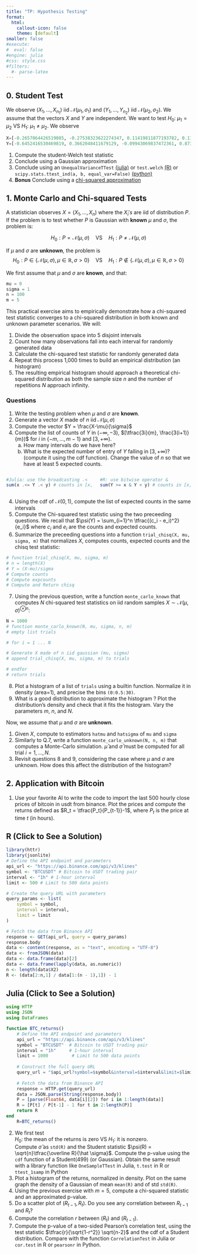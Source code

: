 ```yaml
---
title: "TP: Hypothesis Testing"
format: 
  html:
    callout-icon: false
    theme: [default]
smaller: false
#execute:
#  eval: false
#engine: julia
#css: style.css
#filters:
  #- parse-latex
---
```


## 0. Student Test

We observe $(X_1, \dots, X_{n_1})$ iid $\mathcal N(\mu_1, \sigma_1)$ and $(Y_1, \dots, Y_{n_2})$ iid $\mathcal N(\mu_2, \sigma_2)$. We assume that the vectors $X$ and $Y$ are independent. We want to test
$H_0$: $\mu_1 = \mu_2$ VS $H_1$: $\mu_1 \neq \mu_2$.
We observe 
```julia
X=[-0.2657064426519085, -0.27538323622274347, 0.11419811877193782, 0.1158736466676504, 1.7071154417851981, 0.9306910454777643, 0.5834941669559498, -1.536447927372139, -1.4158768806157345, 1.0532694288697444, 1.2955133629200777, -0.4195557179577367]
Y=[-0.6452416530469819, 0.3662048411679129, -0.09943069837472361, 0.8738423322164134, 0.7163913715056272, -0.32450102319617485, 0.9159821874321818, -2.3583609849887224]
```
1. Compute the student-Welch test statistic
2. Conclude using a Gaussian approximation
3. Conclude using an `UnequalVarianceTTest` [(julia)](https://juliastats.org/HypothesisTests.jl/dev/parametric/) or `test.welch` [(R)](https://search.r-project.org/CRAN/refmans/misty/html/test.welch.html) or `scipy.stats.ttest_ind(a, b, equal_var=False)` [(python)](scipy.stats.ttest_ind(a, b, equal_var=False))
4. **Bonus** Conclude using a [chi-squared approximation](https://fr.wikipedia.org/wiki/Test_t_de_Welch)

## 1. Monte Carlo and Chi-squared Tests

A statistician observes 
$X = (X_1, \dots, X_n)$ where the $X_i's$ are iid of distribution $P$. If the problem is to test whether $P$ is Gaussian with **known** $\mu$ and $\sigma$, the problem is:

$$H_0: P=\mathcal N(\mu, \sigma) \quad \text{VS} \quad H_1: P\neq \mathcal N(\mu, \sigma)$$

If $\mu$ and $\sigma$ are **unknown**, the problem is
$$H_0: P\in \{\mathcal N(\mu, \sigma), \mu \in \mathbb R, \sigma >0\}\quad \text{VS} \quad H_1: P\not \in \{\mathcal N(\mu, \sigma), \mu \in \mathbb R, \sigma >0\}$$

We first assume that $\mu$ and $\sigma$ are **known**, and that:
```julia
mu = 0
sigma = 1
n = 100
m = 5
```

This practical exercise aims to empirically demonstrate how a chi-squared test statistic converges to a chi-squared distribution in both known and unknown parameter scenarios.
We will:

1. Divide the observation space into 5 disjoint intervals
2. Count how many observations fall into each interval for randomly generated data
3. Calculate the chi-squared test statistic for randomly generated data
4. Repeat this process 1,000 times to build an empirical distribution (an histogram)
5. The resulting empirical histogram should approach a theoretical chi-squared distribution as both the sample size $n$ and the number of repetitions $N$ approach infinity.

### Questions 
1. Write the testing problem when $\mu$ and $\sigma$ are **known**.
2. Generate a vector $X$ made of $n$ iid $\mathcal N(\mu, \sigma)$
3. Compute the vector $Y = \frac{X-\mu}{\sigma}$
4. Compute the list of counts of $Y$ in $(-\infty, -3)$, $[\tfrac{3i}{m}, \frac{3(i+1)}{m})$ for $i$ in $\{-m, \dots, m-1\}$ and $[3,+\infty)$. 
    a. How many intervals do we have here?
    b. What is the expected number of entry of $Y$ falling in $[3, +\infty)$? (compute it using the cdf function). Change the value of $n$ so that we have at least $5$ expected counts.
   
::: {.columns}
::: {.column}
```julia
#Julia: use the broadcasting .<
sum(x .<= Y .< y) # counts in [x, y)
```
:::
::: {.column}
```R
#R: use bitwise operator &
sum(Y >= x & Y < y) # counts in [x, y)
```
:::
::: 
4. Using the cdf of $\mathcal N(0,1)$, compute the list of expected counts in the same intervals
2. Compute the Chi-squared test statistic using the two preceeding questions. We recall that $\psi(Y) = \sum_{i=1}^n \tfrac{(c_i - e_i)^2}{e_i}$ where $c_i$ and $e_i$ are the counts and expected counts.
3. Summarize the preceeding questions into a function `trial_chisq(X, mu, sigma, m)` that normalizes $X$, computes counts, expected counts and the chisq test statistic:
```julia
# function trial_chisq(X, mu, sigma, m)
# n = length(X)
# Y = (X-mu)/sigma
# Compute counts 
# Compute expcounts
# Compute and Return chisq
```

7. Using the previous question, write a function `monte_carlo_known` that computes $N$ chi-squared test statistics on iid random samples $X\sim \mathcal N(\mu, \sigma)^{\otimes n}$:
```julia
N = 1000
# function monte_carlo_known(N, mu, sigma, n, m)
# empty list trials

# for i = 1 ... N

# Generate X made of n iid gaussian (mu, sigma)
# append trial_chisq(X, mu, sigma, m) to trials

# endfor
# return trials
```

8. Plot a histogram of a list of ``trials`` using a builtin function. Normalize it in density (area=1), and precise the bins ``(0:0.5:30)``.
9. What is a good distribution to approximate the histogram ? Plot the distribution's density and check that it fits the histogram. Vary the parameters $m$, $n$, and $N$.

Now, we assume that $\mu$ and $\sigma$ are **unknown**.

1. Given $X$, compute to estimators ``hatmu`` and ``hatsigma`` of ``mu`` and ``sigma``
2. Similarly to Q.7, write a function ``monte_carlo_unknown(N, n, m)`` that computes a Monte-Carlo simulation. 
$\hat \mu$ and $\hat \sigma$ must be computed for all trial $i=1,\dots,N$.
1. Revisit questions 8 and 9, considering the case where $\mu$ and $\sigma$ are unknown. How does this affect the distribution of the histogram?

## 2. Application with Bitcoin

1. Use your favorite AI to write the code to import the last $500$ hourly close prices of bitcoin in usdt from binance. Plot the prices and compute the returns defined as $R_t = \tfrac{P_t}{P_{t-1}}-1$, where $P_t$ is the price at time $t$ (in hours).

::: {.callout-tip collapse="true"}
## R (Click to See a Solution)
```r
library(httr)
library(jsonlite)
# Define the API endpoint and parameters
api_url <- "https://api.binance.com/api/v3/klines"
symbol <- "BTCUSDT" # Bitcoin to USDT trading pair
interval <- "1h" # 1-hour interval
limit <- 500 # Limit to 500 data points

# Create the query URL with parameters
query_params <- list(
    symbol = symbol,
    interval = interval,
    limit = limit
)

# Fetch the data from Binance API
response <- GET(api_url, query = query_params)
response.body
data <- content(response, as = "text", encoding = "UTF-8")
data <- fromJSON(data)
data <- data.frame(data)[2]
data <- data.frame(lapply(data, as.numeric))
n <- length(data$X2)
R <- (data[2:n,1] / data[1:(n - 1),1]) - 1
```
:::
::: {.callout-tip collapse="true"}
## Julia (Click to See a Solution)
```julia
using HTTP
using JSON
using DataFrames

function BTC_returns()
	# Define the API endpoint and parameters
	api_url = "https://api.binance.com/api/v3/klines"
	symbol = "BTCUSDT"  # Bitcoin to USDT trading pair
	interval = "1h"     # 1-hour interval
	limit = 1000         # Limit to 500 data points
	
	# Construct the full query URL
	query_url = "$api_url?symbol=$symbol&interval=$interval&limit=$limit"
	
	# Fetch the data from Binance API
	response = HTTP.get(query_url)
	data = JSON.parse(String(response.body))
	P = [parse(Float64, data[i][2]) for i in 1:length(data)]
	R = [P[t] / P[t-1] - 1 for t in 2:length(P)]
	return R
end
	R=BTC_returns()
```
:::

2. We first test \
$H_0$: the mean of the returns is zero VS $H_1$: it is nonzero.\
Compute $\hat \sigma$ as ``std(R)`` and the Student statistic $\psi(R) = \sqrt{n}\tfrac{\overline R}{\hat \sigma}$. Compute the p-value using the ``cdf`` function of a Student(499) (or Gaussian).
Obtain the same result with a library function like ``OneSampleTTest`` in Julia, ``t.test`` in R or ``ttest_1samp`` in Python
1. Plot a histogram of the returns, normalized in density. Plot on the same graph the density of a Gaussian of mean ``mean(R)`` and of std ``std(R)``. 
2. Using the previous exercise with $m=5$, compute a chi-squared statistic and an approximated p-value.
3. Do a scatter plot of $(R_{t-1}, R_t)$. Do you see any correlation between $R_{t-1}$ and $R_t$?
4. Compute the correlation $r$ between $(R_t)$ and $(R_{t-1})$.
5. Compute the p-value of a two-sided Pearson's correlation test, using the test statistic $\tfrac{r}{\sqrt{1-r^2}} \sqrt{n-2}$ and the cdf of a Student distribution. Compare with the function ``CorrelationTest`` in Julia or ``cor.test`` in R or ``pearsonr`` in Python.
